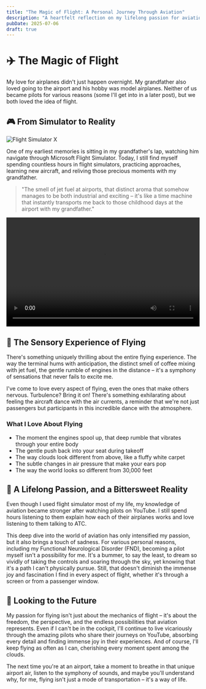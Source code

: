 ```yaml
---
title: "The Magic of Flight: A Personal Journey Through Aviation"
description: "A heartfelt reflection on my lifelong passion for aviation, inspired by my grandfather and nurtured through flight simulators"
pubDate: 2025-07-06
draft: true
---
```


# ✈️ The Magic of Flight

My love for airplanes didn't just happen overnight. My grandfather also loved going to the airport and his hobby was model airplanes. Neither of us became pilots for various reasons (some I'll get into in a later post), but we both loved the idea of flight.

## 🎮 From Simulator to Reality

![Flight Simulator X](https://qmpdliftraf4pov3.public.blob.vercel-storage.com/fsx-kph3jR1XEFZfUvucDZnszXD6yyh50A.webp)

One of my earliest memories is sitting in my grandfather's lap, watching him navigate through Microsoft Flight Simulator. Today, I still find myself spending countless hours in flight simulators, practicing approaches, learning new aircraft, and reliving those precious moments with my grandfather.

> "The smell of jet fuel at airports, that distinct aroma that somehow manages to be both industrial and exciting – it's like a time machine that instantly transports me back to those childhood days at the airport with my grandfather."

<video controls style="width: 100%; aspect-ratio: 16/9;">
  <source src="https://qmpdliftraf4pov3.public.blob.vercel-storage.com/747-go-around-UxJQgq0EHLg5kGjabu5txGQemClngU.mp4" type="video/mp4">
  Your browser does not support the video tag.
</video>

## 🌟 The Sensory Experience of Flying

There's something uniquely thrilling about the entire flying experience. The way the terminal hums with anticipation, the distinct smell of coffee mixing with jet fuel, the gentle rumble of engines in the distance – it's a symphony of sensations that never fails to excite me.

I've come to love every aspect of flying, even the ones that make others nervous. Turbulence? Bring it on! There's something exhilarating about feeling the aircraft dance with the air currents, a reminder that we're not just passengers but participants in this incredible dance with the atmosphere.

### What I Love About Flying

- The moment the engines spool up, that deep rumble that vibrates through your entire body
- The gentle push back into your seat during takeoff
- The way clouds look different from above, like a fluffy white carpet
- The subtle changes in air pressure that make your ears pop
- The way the world looks so different from 30,000 feet

## 🛫 A Lifelong Passion, and a Bittersweet Reality

Even though I used flight simulator most of my life, my knowledge of aviation became stronger after watching pilots on YouTube. I still spend hours listening to them explain how each of their airplanes works and love listening to them talking to ATC.

This deep dive into the world of aviation has only intensified my passion, but it also brings a touch of sadness. For various personal reasons, including my Functional Neurological Disorder (FND), becoming a pilot myself isn't a possibility for me. It's a bummer, to say the least, to dream so vividly of taking the controls and soaring through the sky, yet knowing that it's a path I can't physically pursue. Still, that doesn't diminish the immense joy and fascination I find in every aspect of flight, whether it's through a screen or from a passenger window.

## 🌅 Looking to the Future

My passion for flying isn't just about the mechanics of flight – it's about the freedom, the perspective, and the endless possibilities that aviation represents. Even if I can't be in the cockpit, I'll continue to live vicariously through the amazing pilots who share their journeys on YouTube, absorbing every detail and finding immense joy in their experiences. And of course, I'll keep flying as often as I can, cherishing every moment spent among the clouds.

The next time you're at an airport, take a moment to breathe in that unique airport air, listen to the symphony of sounds, and maybe you'll understand why, for me, flying isn't just a mode of transportation – it's a way of life.

